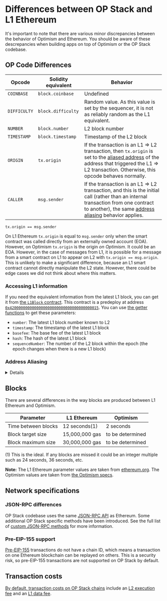 
# Differences between OP Stack and L1 Ethereum

It's important to note that there are various minor discrepancies between the behavior of Optimism and Ethereum.
You should be aware of these descrepancies when building apps on top of Optimism or the OP Stack codebase.

## OP Code Differences


| Opcode  | Solidity equivalent | Behavior |
| - | - | - |
| `COINBASE`	| `block.coinbase`   | Undefined |
| `DIFFICULTY` | `block.difficulty` | Random value. As this value is set by the sequencer, it is not as reliably random as the L1 equivalent. |
| `NUMBER`     | `block.number`     | L2 block number
| `TIMESTAMP`  | `block.timestamp`  | Timestamp of the L2 block
| `ORIGIN`     | `tx.origin`        | If the transaction is an L1 ⇒ L2 transaction, then `tx.origin` is set to the [aliased address](#address-aliasing) of the address that triggered the L1 ⇒ L2 transaction. Otherwise, this opcode behaves normally. |
| `CALLER`     | `msg.sender`      | If the transaction is an L1 ⇒ L2 transaction, and this is the initial call (rather than an internal transaction from one contract to another), the same [address aliasing](#address-aliasing) behavior applies.

<Callout type="info"> 

`tx.origin == msg.sender`

On L1 Ethereum `tx.origin` is equal to `msg.sender` only when the smart contract was called directly from an externally owned account (EOA).
However, on Optimism `tx.origin` is the origin *on Optimism*.
It could be an EOA.
However, in the case of messages from L1, it is possible for a message from a smart contract on L1 to appear on L2 with `tx.origin == msg.origin`.
This is unlikely to make a significant difference, because an L1 smart contract cannot directly manipulate the L2 state.
However, there could be edge cases we did not think about where this matters.

</Callout>

### Accessing L1 information

If you need the equivalent information from the latest L1 block, you can get it from [the `L1Block` contract](https://github.com/ethereum-optimism/optimism/blob/129032f15b76b0d2a940443a39433de931a97a44/packages/contracts-bedrock/contracts/L2/L1Block.sol).
This contract is a predeploy at address [`0x4200000000000000000000000000000000000015`](https://goerli-optimism.etherscan.io/address/0x4200000000000000000000000000000000000015).
You can use [the getter functions](https://docs.soliditylang.org/en/v0.8.12/contracts.html#getter-functions) to get these parameters:

- `number`: The latest L1 block number known to L2
- `timestamp`: The timestamp of the latest L1 block
- `basefee`: The base fee of the latest L1 block
- `hash`: The hash of the latest L1 block
- `sequenceNumber`: The number of the L2 block within the epoch (the epoch changes when there is a new L1 block)

### Address Aliasing

<details>

Because of the behavior of the `CREATE` opcode, it is possible for a user to create a contract on L1 and on L2 that share the same address but have different bytecode.
This can break trust assumptions, because one contract may be trusted and another be untrusted (see below).
To prevent this problem the behavior of the `ORIGIN` and `CALLER` opcodes (`tx.origin` and `msg.sender`) differs slightly between L1 and L2.

The value of `tx.origin` is determined as follows:


| Call source                        | `tx.origin`                                |
| ---------------------------------- | ------------------------------------------ | 
| L2 user (Externally Owned Account) | The user's address (same as in Ethereum)   |
| L1 user (Externally Owned Account) | The user's address (same as in Ethereum)   |
| L1 contract (using `CanonicalTransactionChain.enqueue`) | `L1_contract_address + 0x1111000000000000000000000000000000001111` |


The value of `msg.sender` at the top-level (the very first contract being called) is always equal to `tx.origin`.
Therefore, if the value of `tx.origin` is affected by the rules defined above, the top-level value of `msg.sender` will also be impacted.

Note that in general, [`tx.origin` should *not* be used for authorization](https://docs.soliditylang.org/en/latest/security-considerations.html#tx-origin). 
However, that is a separate issue from address aliasing because address aliasing also affects `msg.sender`.

### Why is address aliasing an issue?


The problem with two identical source addresses (the L1 contract and the L2 contract) is that we extend trust based on the address.
It is possible that we will want to trust one of the contracts, but not the other.

1. Helena Hacker forks [Uniswap](https://uniswap.org/) to create her own exchange (on L2), called Hackswap.

   **Note:** There are actually multiple contracts in Uniswap, so this explanation is a bit simplified.
   [See here if you want additional details](https://ethereum.org/en/developers/tutorials/uniswap-v2-annotated-code/).

1. Helena Hacker provides Hackswap with liquidity that appears to allow for profitable arbitrage opportunities.
   For example, she can make it so that you can spend 1 [DAI](https://www.coindesk.com/price/dai/)to buy 1.1 [USDT](https://www.coindesk.com/price/tether/).
   Both of those coins are supposed to be worth exactly $1. 

1. Nimrod Naive knows that if something looks too good to be true it probably is.
   However, he checks the Hackswap contract's bytecode and verifies it is 100% identical to Uniswap.
   He decides this means the contract can be trusted to behave exactly as Uniswap does.

1. Nimrod approves an allowance of 1000 DAI for the Hackswap contract.
   Nimrod expects to call the swap function on Hackswap and receive back nearly 1100 USDT.


1. Before Nimrod's swap transaction is sent to the blockchain, Helena Hacker sends a transaction from an L1 contract with the same address as Hackswap.
   This transaction transfers 1000 DAI from Nimrod's address to Helena Hacker's address.
   If this transaction were to come from the same address as Hackswap on L2, it would be able to transfer the 1000 DAI because of the allowance Nimrod *had* to give Hackswap in the previous step to swap tokens.
   
   Nimrod, despite his naivete, is protected because Optimism modified the transaction's `tx.origin` (which is also the initial `msg.sender`).
   That transaction comes from a *different* address, one that does not have the allowance.

**Note:** It is simple to create two different contracts on the same address in different chains. 
But it is nearly impossible to create two that are different by a specified amount, so Helena Hacker can't do that.

</details>


## Blocks

There are several differences in the way blocks are produced between L1 Ethereum and Optimism.


| Parameter           | L1 Ethereum | Optimism |
| - | - | - |
| Time between blocks | 12 seconds(1)  | 2 seconds |
| Block target size   | 15,000,000 gas | to be determined |
| Block maximum size  | 30,000,000 gas | to be determined | 

(1) This is the ideal. 
    If any blocks are missed it could be an integer multiple such as 24 seconds, 36 seconds, etc.

**Note:** The L1 Ethereum parameter values are taken from [ethereum.org](https://ethereum.org/en/developers/docs/blocks/#block-time). The Optimism values are taken from [the Optimism specs](https://github.com/ethereum-optimism/optimism/blob/129032f15b76b0d2a940443a39433de931a97a44/specs/guaranteed-gas-market.md#limiting-guaranteed-gas).



## Network specifications

### JSON-RPC differences

OP Stack codebase uses the same [JSON-RPC API](https://eth.wiki/json-rpc/API) as Ethereum.
Some additional OP Stack specific methods have been introduced.
See the full list of [custom JSON-RPC methods](/node-operators/json-rpc) for more information.


### Pre-EIP-155 support

[Pre-EIP-155](https://eips.ethereum.org/EIPS/eip-155) transactions do not have a chain ID, which means a transaction on one Ethereum blockchain can be replayed on others.
This is a security risk, so pre-EIP-155 transactions are not supported on OP Stack by default.


## Transaction costs

[By default, transaction costs on OP Stack chains](/op-stack/transaction-fees/overview) include an [L2 execution fee](/op-stack/transaction-fees/overview#the-l2-execution-fee) and an [L1 data fee](/op-stack/transaction-fees/overview#the-l1-data-fee). 
